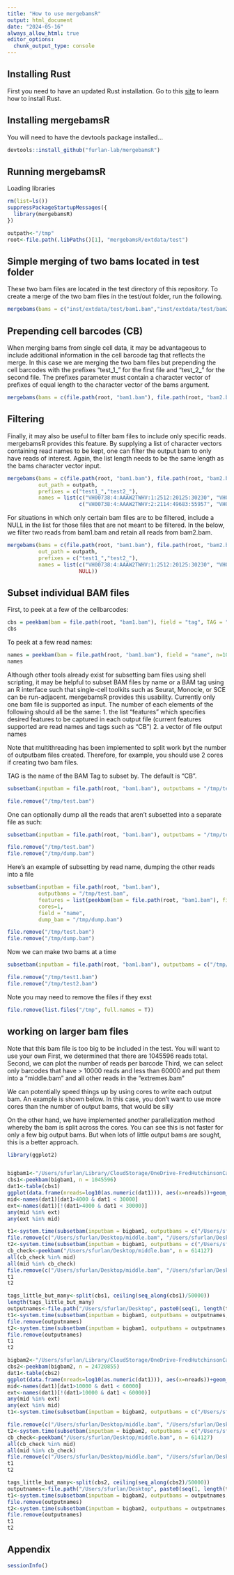 ```yaml
---
title: "How to use mergebamsR"
output: html_document
date: "2024-05-16"
always_allow_html: true
editor_options: 
  chunk_output_type: console
---
```


## Installing Rust

First you need to have an updated Rust installation. Go to this [site](https://www.rust-lang.org/tools/install) to learn how to install Rust.


## Installing mergebamsR

You will need to have the devtools package installed...

```r
devtools::install_github("furlan-lab/mergebamsR")
```


## Running mergebamsR

Loading libraries
```r
rm(list=ls())
suppressPackageStartupMessages({
  library(mergebamsR)
})

outpath<-"/tmp"
root<-file.path(.libPaths()[1], "mergebamsR/extdata/test")
```

## Simple merging of two bams located in test folder

These two bam files are located in the test directory of this repository.  To create a merge of the two bam files in the test/out folder, run the following.

```r
mergebams(bams = c("inst/extdata/test/bam1.bam","inst/extdata/test/bam2.bam"), out_path = outpath)
```


## Prepending cell barcodes (CB)

When merging bams from single cell data, it may be advantageous to include additional information in the cell barcode tag that reflects the merge.  In this case we are merging the two bam files but prepending the cell barcodes with the prefixes "test_1_" for the first file and "test_2_" for the second file.  The prefixes parameter must contain a character vector of prefixes of equal length to the character vector of the bams argument.

```r
mergebams(bams = c(file.path(root, "bam1.bam"), file.path(root, "bam2.bam")), out_path = outpath, prefixes = c("test1_","test2_"))
```

## Filtering

Finally, it may also be useful to filter bam files to include only specific reads.  mergebamsR provides this feature.  By supplying a list of character vectors containing read names to be kept, one can filter the output bam to only have reads of interest.  Again, the list length needs to be the same length as the bams character vector input.
```r
mergebams(bams = c(file.path(root, "bam1.bam"), file.path(root, "bam2.bam")), 
          out_path = outpath, 
          prefixes = c("test1_","test2_"), 
          names = list(c("VH00738:4:AAAW2TWHV:1:2512:20125:30230", "VH00738:4:AAAW2TWHV:1:1612:47827:5146"), 
                       c("VH00738:4:AAAW2TWHV:2:2114:49683:55957", "VH00738:4:AAAW2TWHV:2:1203:65210:13741")))
```

For situations in which only certain bam files are to be filtered, include a NULL in the list for those files that are not meant to be filtered.  In the below, we filter two reads from bam1.bam and retain all reads from bam2.bam.

```r
mergebams(bams = c(file.path(root, "bam1.bam"), file.path(root, "bam2.bam")), 
          out_path = outpath, 
          prefixes = c("test1_","test2_"), 
          names = list(c("VH00738:4:AAAW2TWHV:1:2512:20125:30230", "VH00738:4:AAAW2TWHV:1:1612:47827:5146"), 
                       NULL))
```

## Subset individual BAM files

First, to peek at a few of the cellbarcodes:

```r
cbs = peekbam(bam = file.path(root, "bam1.bam"), field = "tag", TAG = "CB", n=100)
cbs
```

To peek at a few read names:

```r
names = peekbam(bam = file.path(root, "bam1.bam"), field = "name", n=100)
names
```

Although other tools already exist for subsetting bam files using shell scripting, it may be helpful to subset BAM files by name or a BAM tag using an R interface such that single-cell toolkits such as Seurat, Monocle, or SCE can be run-adjacent.  mergebamsR provides this usability.  Currently only one bam file is supported as input.  The number of each elements of the following should all be the same:
1. the list "features" which specifies desired features to be captured in each output file (current features supported are read names and tags such as "CB")
2. a vector of file output names

Note that multithreading has been implemented to split work byt the number of outputbam files created.  Therefore, for example, you should use 2 cores if creating two bam files.

TAG is the name of the BAM Tag to subset by.  The default is "CB".

```r
subsetbam(inputbam = file.path(root, "bam1.bam"), outputbams = "/tmp/test.bam", features = list(c("ATTGGACAGTCATGCT-1", "TTTACTGAGTCGATAA-1")), cores=1)

file.remove("/tmp/test.bam")

```

One can optionally dump all the reads that aren't subsetted into a separate file as such:

```r
subsetbam(inputbam = file.path(root, "bam1.bam"), outputbams = "/tmp/test.bam", features = list(c("ATTGGACAGTCATGCT-1", "TTTACTGAGTCGATAA-1")), cores=1, dump_bam = "/tmp/dump.bam")

file.remove("/tmp/test.bam")
file.remove("/tmp/dump.bam")
```

Here's an example of subsetting by read name, dumping the other reads into a file

```r
subsetbam(inputbam = file.path(root, "bam1.bam"), 
          outputbams = "/tmp/test.bam", 
          features = list(peekbam(bam = file.path(root, "bam1.bam"), field = "name", n=100)), 
          cores=1, 
          field = "name", 
          dump_bam = "/tmp/dump.bam")

file.remove("/tmp/test.bam")
file.remove("/tmp/dump.bam")
```



Now we can make two bams at a time
```r
subsetbam(inputbam = file.path(root, "bam1.bam"), outputbams = c("/tmp/test1.bam", "/tmp/test2.bam"), features = list(cbs[1:50], cbs[51:100]), cores=2)

file.remove("/tmp/test1.bam")
file.remove("/tmp/test2.bam")
```

Note you may need to remove the files if they exst
```r
file.remove(list.files("/tmp", full.names = T))

```

## working on larger bam files

Note that this bam file is too big to be included in the test.  You will want to use your own
First, we determined that there are 1045596 reads total.
Second, we can plot the number of reads per barcode
Third, we can select only barcodes that have > 10000 reads and less than 60000 and put them into a "middle.bam" and all other reads in the "extremes.bam"

We can potentially speed things up by using cores to write each output bam. An example is shown below.  In this case, you don't want to use more cores than the number of output bams, that would be silly

On the other hand, we have implemented another parallelization method whereby the bam is split across the cores.  You can see this is not faster for only a few big output bams.  But when lots of little output bams are sought, this is a better approach.  

```r
library(ggplot2)


bigbam1<-"/Users/sfurlan/Library/CloudStorage/OneDrive-FredHutchinsonCancerCenter/temp/geno_recipient_HSC.bam"
cbs1<-peekbam(bigbam1, n = 1045596)
dat1<-table(cbs1)
ggplot(data.frame(nreads=log10(as.numeric(dat1))), aes(x=nreads))+geom_density()+theme_bw()
mid<-names(dat1)[dat1>4000 & dat1 < 30000]
ext<-names(dat1)[!(dat1>4000 & dat1 < 30000)]
any(mid %in% ext)
any(ext %in% mid)

t1<-system.time(subsetbam(inputbam = bigbam1, outputbams = c("/Users/sfurlan/Desktop/middle.bam", "/Users/sfurlan/Desktop/extremes.bam"), features = list(mid, ext), cores=2))
file.remove(c("/Users/sfurlan/Desktop/middle.bam", "/Users/sfurlan/Desktop/extremes.bam"))
t2<-system.time(subsetbam(inputbam = bigbam1, outputbams = c("/Users/sfurlan/Desktop/middle.bam", "/Users/sfurlan/Desktop/extremes.bam"), features = list(mid, ext), cores=8, split_bam = T))
cb_check<-peekbam("/Users/sfurlan/Desktop/middle.bam", n = 614127)
all(cb_check %in% mid)
all(mid %in% cb_check)
file.remove(c("/Users/sfurlan/Desktop/middle.bam", "/Users/sfurlan/Desktop/extremes.bam"))
t1
t2
```


```r
tags_little_but_many<-split(cbs1, ceiling(seq_along(cbs1)/50000))
length(tags_little_but_many)
outputnames<-file.path("/Users/sfurlan/Desktop", paste0(seq(1, length(tags_little_but_many)), "_little.bam"))
t1<-system.time(subsetbam(inputbam = bigbam1, outputbams = outputnames, features = tags_little_but_many, cores=8))
file.remove(outputnames)
t2<-system.time(subsetbam(inputbam = bigbam1, outputbams = outputnames, features = tags_little_but_many, split_bam = T, cores=8))
file.remove(outputnames)
t1
t2


```

```r
bigbam2<-"/Users/sfurlan/Library/CloudStorage/OneDrive-FredHutchinsonCancerCenter/temp/geno_donor_GMP.bam"
cbs2<-peekbam(bigbam2, n = 24720855)
dat1<-table(cbs2)
ggplot(data.frame(nreads=log10(as.numeric(dat1))), aes(x=nreads))+geom_density()+theme_bw()
mid<-names(dat1)[dat1>10000 & dat1 < 60000]
ext<-names(dat1)[!(dat1>10000 & dat1 < 60000)]
any(mid %in% ext)
any(ext %in% mid)
t1<-system.time(subsetbam(inputbam = bigbam2, outputbams = c("/Users/sfurlan/Desktop/middle.bam", "/Users/sfurlan/Desktop/extremes.bam"), features = list(mid, ext), cores=2))

file.remove(c("/Users/sfurlan/Desktop/middle.bam", "/Users/sfurlan/Desktop/extremes.bam"))
t2<-system.time(subsetbam(inputbam = bigbam2, outputbams = c("/Users/sfurlan/Desktop/middle.bam", "/Users/sfurlan/Desktop/extremes.bam"), features = list(mid, ext), cores=8, split_bam = T))
cb_check<-peekbam("/Users/sfurlan/Desktop/middle.bam", n = 614127)
all(cb_check %in% mid)
all(mid %in% cb_check)
file.remove(c("/Users/sfurlan/Desktop/middle.bam", "/Users/sfurlan/Desktop/extremes.bam"))
t1
t2

tags_little_but_many<-split(cbs2, ceiling(seq_along(cbs2)/50000))
outputnames<-file.path("/Users/sfurlan/Desktop", paste0(seq(1, length(tags_little_but_many)), "_little.bam"))
t1<-system.time(subsetbam(inputbam = bigbam2, outputbams = outputnames, features = tags_little_but_many, cores=8))
file.remove(outputnames)
t2<-system.time(subsetbam(inputbam = bigbam2, outputbams = outputnames, features = tags_little_but_many, split_bam = T, cores=8))
file.remove(outputnames)
t1
t2
```


## Appendix
```r
sessionInfo()
```
